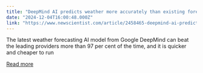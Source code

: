 ```yaml
---
title: "DeepMind AI predicts weather more accurately than existing forecasts"
date: "2024-12-04T16:00:48.000Z"
link: "https://www.newscientist.com/article/2458465-deepmind-ai-predicts-weather-more-accurately-than-existing-forecasts/?utm_campaign=RSS%7CNSNS&utm_source=NSNS&utm_medium=RSS&utm_content=technology"
---
```


The latest weather forecasting AI model from Google DeepMind can beat the leading providers more than 97 per cent of the time, and it is quicker and cheaper to run

[Read more](https://www.newscientist.com/article/2458465-deepmind-ai-predicts-weather-more-accurately-than-existing-forecasts/?utm_campaign=RSS%7CNSNS&utm_source=NSNS&utm_medium=RSS&utm_content=technology)
